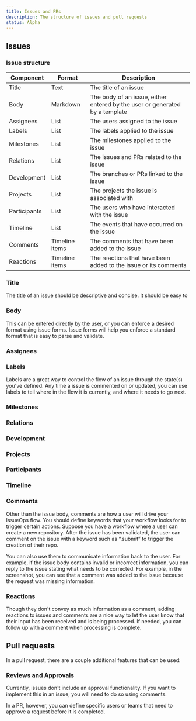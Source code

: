 ```yaml
---
title: Issues and PRs
description: The structure of issues and pull requests
status: Alpha
---
```



## Issues

### Issue structure

| Component    | Format         | Description                                                                 |
| ------------ | -------------- | --------------------------------------------------------------------------- |
| Title        | Text           | The title of an issue                                                       |
| Body         | Markdown       | The body of an issue, either entered by the user or generated by a template |
| Assignees    | List           | The users assigned to the issue                                             |
| Labels       | List           | The labels applied to the issue                                             |
| Milestones   | List           | The milestones applied to the issue                                         |
| Relations    | List           | The issues and PRs related to the issue                                     |
| Development  | List           | The branches or PRs linked to the issue                                     |
| Projects     | List           | The projects the issue is associated with                                   |
| Participants | List           | The users who have interacted with the issue                                |
| Timeline     | List           | The events that have occurred on the issue                                  |
| Comments     | Timeline items | The comments that have been added to the issue                              |
| Reactions    | Timeline items | The reactions that have been added to the issue or its comments             |

### Title

The title of an issue should be descriptive and concise. It should be easy to

### Body

This can be entered directly by the user, or you can enforce a desired format
using issue forms. Issue forms will help you enforce a standard format that is
easy to parse and validate.

### Assignees

### Labels

Labels are a great way to control the flow of an issue through the state(s)
you've defined. Any time a issue is commented on or updated, you can use labels
to tell where in the flow it is currently, and where it needs to go next.

### Milestones

### Relations

### Development

### Projects

### Participants

### Timeline

### Comments

Other than the issue body, comments are how a user will drive your IssueOps
flow. You should define keywords that your workflow looks for to trigger certain
actions. Suppose you have a workflow where a user can create a new repository.
After the issue has been validated, the user can comment on the issue with a
keyword such as “.submit” to trigger the creation of their repo.

You can also use them to communicate information back to the user. For example,
if the issue body contains invalid or incorrect information, you can reply to
the issue stating what needs to be corrected. For example, in the screenshot,
you can see that a comment was added to the issue because the request was
missing information.

### Reactions

Though they don't convey as much information as a comment, adding reactions to
issues and comments are a nice way to let the user know that their input has
been received and is being processed. If needed, you can follow up with a
comment when processing is complete.

## Pull requests

In a pull request, there are a couple additional features that can be used:

### Reviews and Approvals

Currently, issues don't include an approval functionality. If you want to
implement this in an issue, you will need to do so using comments.

In a PR, however, you can define specific users or teams that need to approve a
request before it is completed.
